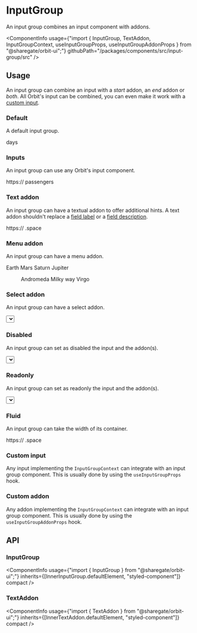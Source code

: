 
<Meta
    title="Components/InputGroup"
    id="input-group"
/>

# InputGroup

<Tagline>An input group combines an input component with addons.</Tagline>

<ComponentInfo
    usage={"import { InputGroup, TextAddon, InputGroupContext, useInputGroupProps, useInputGroupAddonProps } from \"@sharegate/orbit-ui\";"}
    githubPath="/packages/components/src/input-group/src"
/>

## Usage

An input group can combine an input with a *start* addon, an *end* addon or *both*. All Orbit's input can be combined, you can even make it work with a [custom input](#custom-input).

### Default

A default input group.

<Preview>
    <Story name="default">
        <InputGroup>
            <TextInput aria-label="Elapsed days" />
            <Text>days</Text>
        </InputGroup>
    </Story>
</Preview>

### Inputs

An input group can use any Orbit's input component.

<Preview>
    <Story name="inputs">
        <Stack>
            <InputGroup>
                <Text>https://</Text>
                <TextInput aria-label="Url" />
            </InputGroup>
            <InputGroup>
                <NumberInput aria-label="Number of passengers" />
                <Text>passengers</Text>
            </InputGroup>
        </Stack>
    </Story>
</Preview>

### Text addon

An input group can have a textual addon to offer additional hints. A text addon shouldn't replace a [field label](?path=/docs/field--input#label) or a [field description](?path=/docs/field--input#helpmessage).

<Preview>
    <Story name="text addon">
        <InputGroup>
            <Text>https://</Text>
            <TextInput aria-label="Url" />
            <Text>.space</Text>
        </InputGroup>
    </Story>
</Preview>

### Menu addon

An input group can have a menu addon.

<Preview>
    <Story name="menu addon">
        <InputGroup>
            <Autocomplete placeholder="Planets">
                <Item key="earth">Earth</Item>
                <Item key="mars">Mars</Item>
                <Item key="saturn">Saturn</Item>
                <Item key="jupiter">Jupiter</Item>
            </Autocomplete>
            <MenuTrigger>
                <IconButton aria-label="Select a galaxy" variant="secondary">
                    <DisclosureArrow />
                </IconButton>
                <Menu aria-label="Galaxies">
                    <Item key="andromeda">Andromeda</Item>
                    <Item key="milky-way">Milky way</Item>
                    <Item key="virgo">Virgo</Item>
                </Menu>
            </MenuTrigger>
        </InputGroup>
    </Story>
</Preview>

### Select addon

An input group can have a select addon.

<Preview>
    <Story name="select addon">
        <InputGroup>
            <TextInput aria-label="Elapsed time" />
            <Select defaultSelectedKey="days" aria-label="Period">
                <Item key="days">days</Item>
                <Item key="weeks">weeks</Item>
                <Item key="years">years</Item>
            </Select>
        </InputGroup>
    </Story>
</Preview>

### Disabled

An input group can set as disabled the input and the addon(s).

<Preview>
    <Story name="disabled">
        <InputGroup disabled>
            <TextInput aria-label="Duration" />
            <Select defaultSelectedKey="days">
                <Item key="days">days</Item>
                <Item key="weeks">weeks</Item>
                <Item key="years">years</Item>
            </Select>
        </InputGroup>
    </Story>
</Preview>

### Readonly

An input group can set as readonly the input and the addon(s).

<Preview>
    <Story name="readonly">
        <InputGroup readOnly>
            <TextInput aria-label="Elapsed time" />
            <Select defaultSelectedKey="days" aria-label="Period">
                <Item key="days">days</Item>
                <Item key="weeks">weeks</Item>
                <Item key="years">years</Item>
            </Select>
        </InputGroup>
    </Story>
</Preview>

### Fluid

An input group can take the width of its container.

<Preview>
    <Story name="fluid">
        <InputGroup fluid>
            <Text>https://</Text>
            <TextInput aria-label="Url" />
            <Text>.space</Text>
        </InputGroup>
    </Story>
</Preview>

### Custom input

Any input implementing the `InputGroupContext` can integrate with an input group component. This is usually done by using the `useInputGroupProps` hook.

<Preview filePath="/input-group/docs/CustomInput" />

### Custom addon

Any addon implementing the `InputGroupContext` can integrate with an input group component. This is usually done by using the `useInputGroupAddonProps` hook.

<Preview filePath="/input-group/docs/CustomAddon" />

## API

### InputGroup

<ComponentInfo
    usage={"import { InputGroup } from \"@sharegate/orbit-ui\";"}
    inherits={[InnerInputGroup.defaultElement, "styled-component"]}
    compact
/>

<ArgsTable of={InnerInputGroup} sort="alpha" />

### TextAddon

<ComponentInfo
    usage={"import { TextAddon } from \"@sharegate/orbit-ui\";"}
    inherits={[InnerTextAddon.defaultElement, "styled-component"]}
    compact
/>

<ArgsTable of={InnerTextAddon} sort="alpha" />
